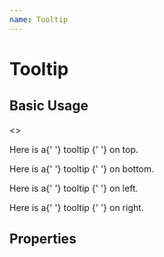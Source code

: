 ```yaml
---
name: Tooltip
---
```



# Tooltip

## Basic Usage

<Playground>
  <ThemeProvider theme={theme}>
    <>
      <p>
        Here is a{' '}
        <Tooltip
          message={'Hello, I am a super cool tooltip'}
          position={'top'}
          bubbleStyle={{
            boxShadow: '0 10px 20px rgba(0, 0, 0, 0.3)'
          }}
        >
          tooltip
        </Tooltip>{' '}
        on top.
      </p>
      <p>
        Here is a{' '}
        <Tooltip
          message={'Hello, I am a super cool tooltip'}
          position={'bottom'}
        >
          tooltip
        </Tooltip>{' '}
        on bottom.
      </p>
      <p>
        Here is a{' '}
        <Tooltip
          message={'Hello, I am a super cool tooltip'}
          position={'left'}
        >
          tooltip
        </Tooltip>{' '}
        on left.
      </p>
      <p>
        Here is a{' '}
        <Tooltip
          message={'Hello, I am a super cool tooltip'}
          position={'right'}
        >
          tooltip
        </Tooltip>{' '}
        on right.
      </p>
    </>

  </ThemeProvider>
</Playground>

## Properties

<PropsTable of={Tooltip} />
